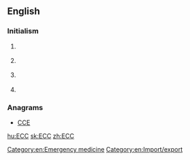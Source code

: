 ==English==

===Initialism===
{{rfc-header|Initialism}}
{{en-initialism}}

# {{context|computing|lang=en}} {{initialism of|[[error]] [[correcting]] [[code]]|lang=en}}
# {{context|cryptography|lang=en}} {{initialism of|[[elliptic]] [[curve]] [[cryptography]]|lang=en}}
# {{context|legal|lang=en}} {{initialism of|[[export]] [[control]] and [[customs]]|lang=en}}
# {{context|medicine|lang=en}} {{initialism of|w:Emergency cardiovascular care|emergency cardiovascular care|lang=en}}

===Anagrams===
* [[CCE#English|CCE]]

[[Category:en:Emergency medicine]]
[[Category:en:Import/export]]

[[hu:ECC]]
[[sk:ECC]]
[[zh:ECC]]